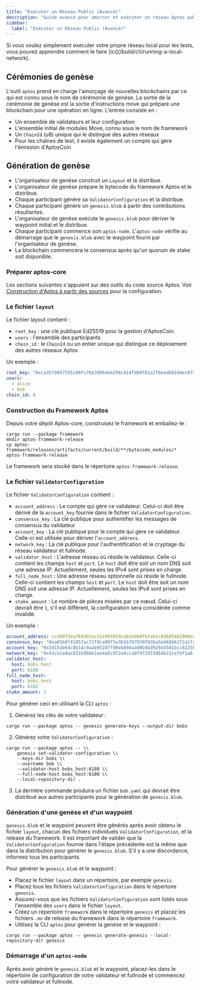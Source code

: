 ```yaml
---
title: "Exécuter un Réseau Public (Avancé)"
description: "Guide avancé pour amorcer et exécuter un réseau Aptos public en utilisant des cérémonies de genèse, des configurations de validateur et l'initialisation de blockchain."
sidebar:
  label: "Exécuter un Réseau Public (Avancé)"
---
```



<Aside type="caution">
  Si vous voulez simplement exécuter votre propre réseau local pour les tests, vous pouvez apprendre comment le faire [ici](/build/cli/running-a-local-network).
</Aside>

## Cérémonies de genèse

L'outil `aptos` prend en charge l'amorçage de nouvelles blockchains par ce qui est connu sous le nom de cérémonie de genèse. La sortie de la cérémonie de genèse est la sortie d'instructions move qui prépare une blockchain pour une opération en ligne. L'entrée consiste en :

- Un ensemble de validateurs et leur configuration
- L'ensemble initial de modules Move, connu sous le nom de framework
- Un `ChainId` (u8) unique qui le distingue des autres réseaux
- Pour les chaînes de test, il existe également un compte qui gère l'émission d'AptosCoin

## Génération de genèse

- L'organisateur de genèse construit un `Layout` et le distribue.
- L'organisateur de genèse prépare le bytecode du framework Aptos et le distribue.
- Chaque participant génère sa `ValidatorConfiguration` et la distribue.
- Chaque participant génère un `genesis.blob` à partir des contributions résultantes.
- L'organisateur de genèse exécute le `genesis.blob` pour dériver le waypoint initial et le distribue.
- Chaque participant commence son `aptos-node`. L'`aptos-node` vérifie au démarrage que le `genesis.blob` avec le waypoint fourni par l'organisateur de genèse.
- La blockchain commencera le consensus après qu'un quorum de stake soit disponible.

### Préparer aptos-core

Les sections suivantes s'appuient sur des outils du code source Aptos. Voir [Construction d'Aptos à partir des sources](/network/nodes/building-from-source) pour la configuration.

### Le fichier `layout`

Le fichier layout contient :

- `root_key` : une clé publique Ed25519 pour la gestion d'AptosCoin.
- `users` : l'ensemble des participants
- `chain_id` : le `ChainId` ou un entier unique qui distingue ce déploiement des autres réseaux Aptos

Un exemple :

```yaml
root_key: "0xca3579457555c80fc7bb39964eb298c414fd60f81a2f8eedb0244ec07a26e575"
users:
  - alice
  - bob
chain_id: 8
```

### Construction du Framework Aptos

Depuis votre dépôt Aptos-core, construisez le framework et emballez-le :

```shellscript filename="Terminal"
cargo run --package framework
mkdir aptos-framework-release
cp aptos-framework/releases/artifacts/current/build/**/bytecode_modules/* aptos-framework-release
```

Le framework sera stocké dans le répertoire `aptos-framework-release`.

### Le fichier `ValidatorConfiguration`

Le fichier `ValidatorConfiguration` contient :

- `account_address` : Le compte qui gère ce validateur. Celui-ci doit être dérivé de la `account_key` fournie dans le fichier `ValidatorConfiguration`.
- `consensus_key` : La clé publique pour authentifier les messages de consensus du validateur
- `account_key` : La clé publique pour le compte qui gère ce validateur. Celle-ci est utilisée pour dériver l'`account_address`.
- `network_key` : La clé publique pour l'authentification et le cryptage du réseau validateur et fullnode.
- `validator_host` : L'adresse réseau où réside le validateur. Celle-ci contient les champs `host` et `port`. Le `host` doit être soit un nom DNS soit une adresse IP. Actuellement, seules les IPv4 sont prises en charge.
- `full_node_host` : Une adresse réseau optionnelle où réside le fullnode. Celle-ci contient les champs `host` et `port`. Le `host` doit être soit un nom DNS soit une adresse IP. Actuellement, seules les IPv4 sont prises en charge.
- `stake_amount` : Le nombre de pièces misées par ce nœud. Celui-ci devrait être `1`, s'il est différent, la configuration sera considérée comme invalide.

Un exemple :

```yaml
account_address: ccd49f3ea764365ac21e99f029ca63a9b0fbfab1c8d8d5482900e4fa32c5448a
consensus_key: "0xa05b8f41057ac72f9ca99f5e3b1b787930f03ba5e448661f2a1fac98371775ee"
account_key: "0x3d15ab64c8b14c9aab95287fd0eb894aad0b4bd929a5581bcc8225b5688f053b"
network_key: "0x43ce1a4ac031b98bb1ee4a5cd72a4cca0fd72933d64b22cef4f1a61895c2e544"
validator_host:
  host: bobs_host
  port: 6180
full_node_host:
  host: bobs_host
  port: 6182
stake_amount: 1
```

Pour générer ceci en utilisant la CLI `aptos` :

1. Générez les clés de votre validateur :

```shellscript filename="Terminal"
cargo run --package aptos -- genesis generate-keys --output-dir bobs
```

2. Générez votre `ValidatorConfiguration` :

```shellscript filename="Terminal"
cargo run --package aptos -- \\
    genesis set-validator-configuration \\
    --keys-dir bobs \\
    --username bob \\
    --validator-host bobs_host:6180 \\
    --full-node-host bobs_host:6180 \\
    --local-repository-dir .
```

3. La dernière commande produira un fichier `bob.yaml` qui devrait être distribué aux autres participants pour la génération de `genesis.blob`.

### Génération d'une genèse et d'un waypoint

`genesis.blob` et le waypoint peuvent être générés après avoir obtenu le fichier `layout`, chacun des fichiers individuels `ValidatorConfiguration`, et la release du framework. Il est important de valider que la `ValidatorConfiguration` fournie dans l'étape précédente est la même que dans la distribution pour générer le `genesis.blob`. S'il y a une discordance, informez tous les participants.

Pour générer le `genesis.blob` et le waypoint :

- Placez le fichier `layout` dans un répertoire, par exemple `genesis`.
- Placez tous les fichiers `ValidatorConfiguration` dans le répertoire `genesis`.
- Assurez-vous que les fichiers `ValidatorConfiguration` sont listés sous l'ensemble des `users` dans le fichier `layout`.
- Créez un répertoire `framework` dans le répertoire `genesis` et placez les fichiers `.mv` de release du framework dans le répertoire `framework`.
- Utilisez la CLI `aptos` pour générer la genèse et le waypoint :

```shellscript filename="Terminal"
cargo run --package aptos -- genesis generate-genesis --local-repository-dir genesis
```

### Démarrage d'un `aptos-node`

Après avoir généré le `genesis.blob` et le waypoint, placez-les dans le répertoire de configuration de votre validateur et fullnode et commencez votre validateur et fullnode.
